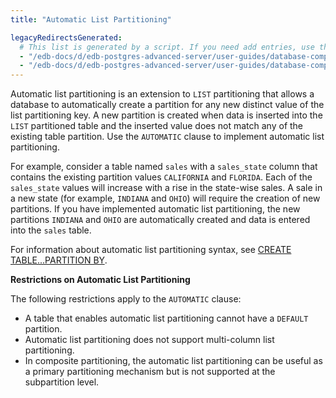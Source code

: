 ```yaml
---
title: "Automatic List Partitioning"

legacyRedirectsGenerated:
  # This list is generated by a script. If you need add entries, use the `legacyRedirects` key.
  - "/edb-docs/d/edb-postgres-advanced-server/user-guides/database-compatibility-table-partitioning-guide/13/automatic_list_partitioning.html"
  - "/edb-docs/d/edb-postgres-advanced-server/user-guides/database-compatibility-table-partitioning-guide/latest/automatic_list_partitioning.html"
---
```


<div id="automatic_list_partitioning" class="registered_link"></div>

Automatic list partitioning is an extension to `LIST` partitioning that allows a database to automatically create a partition for any new distinct value of the list partitioning key. A new partition is created when data is inserted into the `LIST` partitioned table and the inserted value does not match any of the existing table partition. Use the `AUTOMATIC` clause to implement automatic list partitioning.

For example, consider a table named `sales` with a `sales_state` column that contains the existing partition values `CALIFORNIA` and `FLORIDA`. Each of the `sales_state` values will increase with a rise in the state-wise sales. A sale in a new state (for example, `INDIANA` and `OHIO`) will require the creation of new partitions. If you have implemented automatic list partitioning, the new partitions `INDIANA` and `OHIO` are automatically created and data is entered into the `sales` table.

For information about automatic list partitioning syntax, see [CREATE TABLE...PARTITION BY](../04_partitioning_commands_compatible_with_oracle_databases/01_create_table_partition_by/#create_table_partition_by).

**Restrictions on Automatic List Partitioning**

The following restrictions apply to the `AUTOMATIC` clause:

-   A table that enables automatic list partitioning cannot have a `DEFAULT` partition.
-   Automatic list partitioning does not support multi-column list partitioning.
-   In composite partitioning, the automatic list partitioning can be useful as a primary partitioning mechanism but is not supported at the subpartition level.

